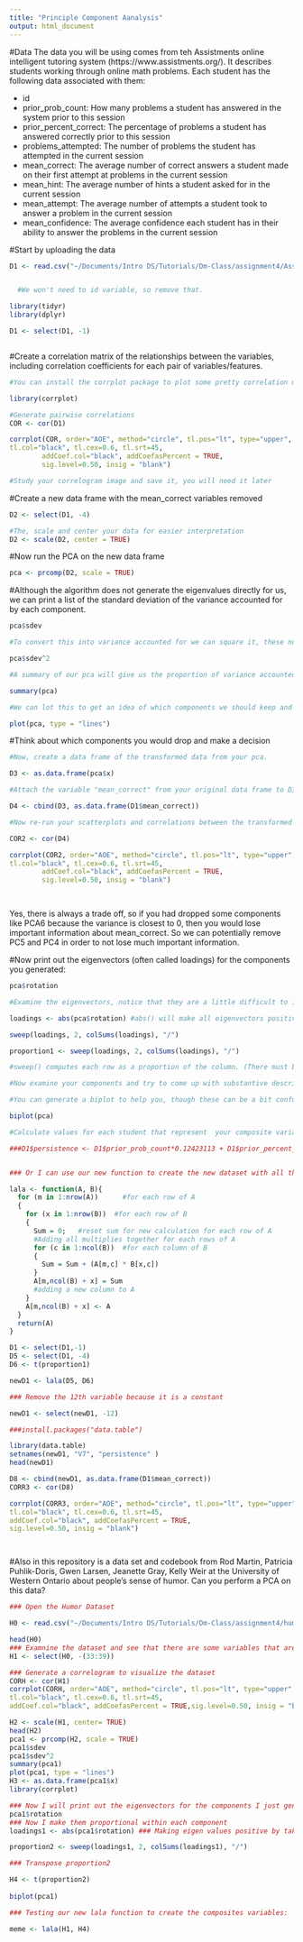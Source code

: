 ```yaml
---
title: "Principle Component Aanalysis"
output: html_document
---
```

#Data
The data you will be using comes from teh Assistments online intelligent tutoring system (https://www.assistments.org/). It describes students working through online math problems. Each student has the following data associated with them:


- id
- prior_prob_count: How many problems a student has answered in the system prior to this session
- prior_percent_correct: The percentage of problems a student has answered correctly prior to this session
- problems_attempted: The number of problems the student has attempted in the current session
- mean_correct: The average number of correct answers a student made on their first attempt at problems in the current session
- mean_hint: The average number of hints a student asked for in the current session
- mean_attempt: The average number of attempts a student took to answer a problem in the current session
- mean_confidence: The average confidence each student has in their ability to answer the problems in the current session

#Start by uploading the data
```r
D1 <- read.csv("~/Documents/Intro DS/Tutorials/Dm-Class/assignment4/Assistments-confidence.csv")


  #We won't need to id variable, so remove that.

library(tidyr)
library(dplyr)

D1 <- select(D1, -1)



```

#Create a correlation matrix of the relationships between the variables, including correlation coefficients for each pair of variables/features.

```r
#You can install the corrplot package to plot some pretty correlation matrices (sometimes called correlograms)

library(corrplot)

#Generate pairwise correlations
COR <- cor(D1)

corrplot(COR, order="AOE", method="circle", tl.pos="lt", type="upper",        
tl.col="black", tl.cex=0.6, tl.srt=45, 
        addCoef.col="black", addCoefasPercent = TRUE,
        sig.level=0.50, insig = "blank")

#Study your correlogram image and save it, you will need it later
```

#Create a new data frame with the mean_correct variables removed

```r
D2 <- select(D1, -4)

#The, scale and center your data for easier interpretation
D2 <- scale(D2, center = TRUE)
```

#Now run the PCA on the new data frame

```r
pca <- prcomp(D2, scale = TRUE)
```

#Although the algorithm does not generate the eigenvalues directly for us, we can print a list of the standard deviation of the variance accounted for by each component.

```r
pca$sdev

#To convert this into variance accounted for we can square it, these numbers are proportional to the eigenvalue

pca$sdev^2

#A summary of our pca will give us the proportion of variance accounted for by each component

summary(pca)

#We can lot this to get an idea of which components we should keep and which we should drop

plot(pca, type = "lines")
```

#Think about which components you would drop and make a decision

```r
#Now, create a data frame of the transformed data from your pca.

D3 <- as.data.frame(pca$x)

#Attach the variable "mean_correct" from your original data frame to D3.

D4 <- cbind(D3, as.data.frame(D1$mean_correct))

#Now re-run your scatterplots and correlations between the transformed data and mean_correct. If you had dropped some components would you have lost important infomation about mean_correct?

COR2 <- cor(D4)

corrplot(COR2, order="AOE", method="circle", tl.pos="lt", type="upper",        
tl.col="black", tl.cex=0.6, tl.srt=45, 
        addCoef.col="black", addCoefasPercent = TRUE,
        sig.level=0.50, insig = "blank")

  
```

Yes, there is always a trade off, so if you had dropped some components like PCA6 because the variance is closest to 0, then you would lose important information about mean_correct. So we can potentially remove PC5 and PC4 in order to not lose much important information.  


#Now print out the eigenvectors (often called loadings) for the components you generated:

```r
pca$rotation

#Examine the eigenvectors, notice that they are a little difficult to interpret. It is much easier to make sense of them if we make them proportional within each component

loadings <- abs(pca$rotation) #abs() will make all eigenvectors positive

sweep(loadings, 2, colSums(loadings), "/") 

proportion1 <- sweep(loadings, 2, colSums(loadings), "/") 

#sweep() computes each row as a proportion of the column. (There must be a way to do this with dplyr()?)

#Now examine your components and try to come up with substantive descriptions of what some might represent?

#You can generate a biplot to help you, though these can be a bit confusing. They plot the transformed data by the first two components. Therefore, the axes represent the direction of maximum variance. Then mapped onto this point cloud are the original directions of the variables, depicted as red arrows. It is supposed to provide a visualization of which variables "go together". Variables that possibly represent the same underlying construct point in the same direction.  

biplot(pca)

#Calculate values for each student that represent  your composite variables and then create a new correlogram showing their relationship to mean_correct.

###D1$persistence <- D1$prior_prob_count*0.12423113 + D1$prior_percent_correct*0.08035956 +D1$problems_attempted*0.21744737 + D1$mean_hint*0.30223780 + D1$mean_attempt*0.25863458 + D1$mean_confidence*0.01708956


### Or I can use our new function to create the new dataset with all the composite variables 

lala <- function(A, B){
  for (m in 1:nrow(A))	 	#for each row of A
  {  
    for (x in 1:nrow(B))  #for each row of B
    { 
      Sum = 0;   #reset sum for new calculation for each row of A
      #Adding all multiplies together for each rows of A
      for (c in 1:ncol(B))	#for each column of B
      {
        Sum = Sum + (A[m,c] * B[x,c])
      }
      A[m,ncol(B) + x] = Sum
      #adding a new column to A
    }
    A[m,ncol(B) + x] <- A
  }
  return(A)
}

D1 <- select(D1,-1)
D5 <- select(D1, -4)
D6 <- t(proportion1)

newD1 <- lala(D5, D6)

### Remove the 12th variable because it is a constant 

newD1 <- select(newD1, -12)

###install.packages("data.table")

library(data.table)
setnames(newD1, "V7", "persistence" )
head(newD1)

D8 <- cbind(newD1, as.data.frame(D1$mean_correct))
CORR3 <- cor(D8)

corrplot(CORR3, order="AOE", method="circle", tl.pos="lt", type="upper",
tl.col="black", tl.cex=0.6, tl.srt=45,
addCoef.col="black", addCoefasPercent = TRUE,
sig.level=0.50, insig = "blank")




```

#Also in this repository is a data set and codebook from Rod Martin, Patricia Puhlik-Doris, Gwen Larsen, Jeanette Gray, Kelly Weir at the University of Western Ontario about people's sense of humor. Can you perform a PCA on this data?


```r

### Open the Humor Dataset 

H0 <- read.csv("~/Documents/Intro DS/Tutorials/Dm-Class/assignment4/humor_data.csv")

head(H0)
### Examnine the dataset and see that there are some variables that are not survey questions, so will remove them for the sake of this analysis
H1 <- select(H0, -(33:39))

### Generate a correlogram to visualize the dataset 
CORH <- cor(H1)
corrplot(CORH, order="AOE", method="circle", tl.pos="lt", type="upper",
tl.col="black", tl.cex=0.6, tl.srt=45,
addCoef.col="black", addCoefasPercent = TRUE,sig.level=0.50, insig = "blank")

H2 <- scale(H1, center= TRUE)
head(H2)
pca1 <- prcomp(H2, scale = TRUE)
pca1$sdev
pca1$sdev^2
summary(pca1)
plot(pca1, type = "lines")
H3 <- as.data.frame(pca1$x)
library(corrplot)

### Now I will print out the eigenvectors for the components I just generated
pca1$rotation
### Now I make them proportional within each component
loadings1 <- abs(pca1$rotation) ### Making eigen values positive by taking the absolute value 

proportion2 <- sweep(loadings1, 2, colSums(loadings1), "/")

### Transpose proportion2 

H4 <- t(proportion2)
 
biplot(pca1)

### Testing our new lala function to create the composites variables: 

meme <- lala(H1, H4)


```


  
  
  

  
  
  

  
